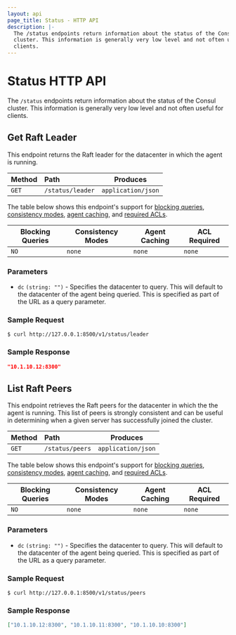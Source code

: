 ```yaml
---
layout: api
page_title: Status - HTTP API
description: |-
  The /status endpoints return information about the status of the Consul
  cluster. This information is generally very low level and not often useful for
  clients.
---
```



# Status HTTP API

The `/status` endpoints return information about the status of the Consul
cluster. This information is generally very low level and not often useful for
clients.

## Get Raft Leader

This endpoint returns the Raft leader for the datacenter in which the agent is
running.

| Method | Path             | Produces           |
| :----- | :--------------- | ------------------ |
| `GET`  | `/status/leader` | `application/json` |

The table below shows this endpoint's support for
[blocking queries](/api/features/blocking),
[consistency modes](/api/features/consistency),
[agent caching](/api/features/caching), and
[required ACLs](/api#authentication).

| Blocking Queries | Consistency Modes | Agent Caching | ACL Required |
| ---------------- | ----------------- | ------------- | ------------ |
| `NO`             | `none`            | `none`        | `none`       |

### Parameters

- `dc` `(string: "")` - Specifies the datacenter to query. This will default to
  the datacenter of the agent being queried. This is specified as part of the
  URL as a query parameter.

### Sample Request

```shell-session
$ curl http://127.0.0.1:8500/v1/status/leader
```

### Sample Response

```json
"10.1.10.12:8300"
```

## List Raft Peers

This endpoint retrieves the Raft peers for the datacenter in which the the agent
is running. This list of peers is strongly consistent and can be useful in
determining when a given server has successfully joined the cluster.

| Method | Path            | Produces           |
| :----- | :-------------- | ------------------ |
| `GET`  | `/status/peers` | `application/json` |

The table below shows this endpoint's support for
[blocking queries](/api/features/blocking),
[consistency modes](/api/features/consistency),
[agent caching](/api/features/caching), and
[required ACLs](/api#authentication).

| Blocking Queries | Consistency Modes | Agent Caching | ACL Required |
| ---------------- | ----------------- | ------------- | ------------ |
| `NO`             | `none`            | `none`        | `none`       |

### Parameters

- `dc` `(string: "")` - Specifies the datacenter to query. This will default to
  the datacenter of the agent being queried. This is specified as part of the
  URL as a query parameter.

### Sample Request

```shell-session
$ curl http://127.0.0.1:8500/v1/status/peers
```

### Sample Response

```json
["10.1.10.12:8300", "10.1.10.11:8300", "10.1.10.10:8300"]
```
